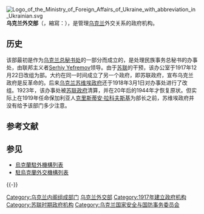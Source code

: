 {{Infobox government agency
| agency_name = 外交部
| nativename = 
| native_name_a = Міністерство закордонних справ
| seal = 
| logo = MFA UA Full.svg
| logo_width = 250px
| logo_caption = 外交部标志（國徽英語版本）
| formed = 1917年11月12日
| preceding1 = [[乌克兰苏维埃社会主义共和国|乌克兰苏维埃社会主义共和国]]外交部
| preceding2 = 
| jurisdiction = {{UKR}}
| headquarters = 1, Mykhailivska Sq, [[Kiev|Kiev]] <ref>{{cite web
| url = http://mfa.gov.ua/en
| title = Official website of the Ministry. Contact Us (section).
| date = 2017
| accessdate = 2020-08-19
| archive-date = 2021-02-02
| archive-url = https://web.archive.org/web/20210202172423/https://mfa.gov.ua/en
| dead-url = no
}}</ref>
| employees = 2,000+ <ref>{{cite web|url=http://www.mfa.gov.ua/mfa/ua/413.htm|title=History of the MFA|accessdate=2008-08-10|work=Ministry of Foreign Affairs of Ukraine|language=uk|url-status=dead|archiveurl=https://web.archive.org/web/20081112045032/http://www.mfa.gov.ua/mfa/ua/413.htm|archivedate=2008-11-12|dead-url=no}}</ref>
| budget = 
| chief1_name = [[Dmytro_Kuleba|Dmytro Kuleba]], Minister of Foreign Affairs <ref>{{cite web
| url = http://mfa.gov.ua/en/about-mfa/structure/officials
| title = Official website of the Ministry. Structure.
| date = 2019
| access-date = 2017-03-09
| archive-url = https://web.archive.org/web/20191001022052/https://mfa.gov.ua/en/about-mfa/structure/officials
| archive-date = 2019-10-01
| url-status = dead
| dead-url = no
}}</ref><ref name="Parliament appoints Klimkin as Ukrainian foreign minister">[http://en.interfax.com.ua/news/general/210047.html Parliament appoints Klimkin as Ukrainian foreign minister] {{Wayback|url=http://en.interfax.com.ua/news/general/210047.html |date=20180403051918 }} [[Interfax-Ukraine|Interfax-Ukraine]] (19 June 2014)</ref><ref name="FLUYGIU21214">[http://en.interfax.com.ua/news/general/237576.html Rada supports coalition-proposed government lineup] {{Wayback|url=http://en.interfax.com.ua/news/general/237576.html |date=20160312042607 }} [[Interfax-Ukraine|Interfax-Ukraine]] (2 December 2014)<br>[http://www.kyivpost.com/content/ukraine/rada-approves-new-cabinet-with-three-former-foreigners-in-it-373861.html Rada approves new Cabinet with three foreigners] {{Wayback|url=http://www.kyivpost.com/content/ukraine/rada-approves-new-cabinet-with-three-former-foreigners-in-it-373861.html |date=20151121045056 }} [[Kyiv_Post|Kyiv Post]] (2 December 2014)<br>{{in lang|uk}} [http://www.pravda.com.ua/news/2014/12/2/7046214/ Rada voted the new Cabinet] {{WebCite|url=https://www.webcitation.org/6UWtCHmZp?url=http://www.pravda.com.ua/news/2014/12/2/7046214/ |date=20141202215408 |dateformat=iso }} [[Ukrayinska_Pravda|Ukrayinska Pravda]] (2 December 2014)</ref>
| chief1_position = 
| chief2_name = 
| chief2_position = 
| chief3_name = 
| chief3_position = 
| chief4_name = 
| chief4_position = 
| chief5_name = 
| chief5_position = 
| chief6_name = 
| chief6_position = 
| chief7_name = 
| chief7_position = 
| chief8_name = 
| chief8_position = 
| chief9_name = 
| chief9_position = 
| parent_department = 
| parent_agency = [[烏克蘭政府內閣|政府內閣]]
| website = [http://mfa.gov.ua/en 官方網站]
| footnotes = 
}}
[[File:Logo_of_the_Ministry_of_Foreign_Affairs_of_Ukraine_with_abbreviation_in_Ukrainian.svg|thumb]]
'''乌克兰外交部'''（{{lang-uk|Міністерство закордонних справ України}}，縮寫：{{lang|uk|МЗС}}），是管理[[乌克兰|乌克兰]]外交关系的政府机构。

==历史==
该部最初是作为[[乌克兰总秘书处|乌克兰总秘书处]]的一部分而成立的，是处理民族事务总秘书的办事处，由联邦主义者[[Serhiy_Yefremov|Serhiy Yefremov]]领导。由于[[苏联|苏联]]的干预，该办公室于1917年12月22日改组为部。大约在同一时间成立了另一个政府，即苏联政府，宣布乌克兰政府是反革命的。后来[[乌克兰苏维埃政府|乌克兰苏维埃政府]]还于1918年3月1日对办事处进行了改组。1923年，该办事处被[[苏联政府|苏联政府]]清算，并在20年后的1944年才恢复原状。但实际上在1919年任命保加利亚人[[克里斯蒂安·拉科夫斯基|克里斯蒂安·拉科夫斯基]]为部长之前，苏维埃政府并没有给予该部门多少注意。

== 参考文献 ==
{{Reflist}}

== 参见 ==
* [[烏克蘭駐外機構列表|烏克蘭駐外機構列表]]
* [[駐烏克蘭外交機構列表|駐烏克蘭外交機構列表]]

{{-}}
{{乌克兰内阁}}
{{烏克蘭外交}}
{{欧洲题目|外交部}}

[[Category:乌克兰内阁组成部门|Category:乌克兰内阁组成部门]]
[[Category:乌克兰外交部|]]
[[Category:1917年建立政府机构|Category:1917年建立政府机构]]
[[Category:苏联时期政府机构|Category:苏联时期政府机构]]
[[Category:乌克兰国家安全与国防事务委员会|Category:乌克兰国家安全与国防事务委员会]]